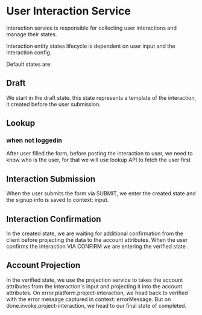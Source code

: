 

# User Interaction Service

Interaction service is responsible for collecting user interactions and manage their states.

Interaction entity states lifecycle is dependent on user input and the interaction config.

Default states are:

## Draft

We start in the <State>draft</State> state. this state represents a template of the interaction, it created before the user submission. 

## Lookup
### when not loggedin 
After user filled the form, before posting the interaction to user, we need to know who is the user, for that we will use <Service>lookup</Service> API to fetch the user first
 
## Interaction Submission

When the user submits the form via <Event >SUBMIT</Event>, we enter the <State>created</State> state and the signup info is saved to context: <Context stringify>input</Context>.
 
## Interaction Confirmation

In the <State>created</State> state, we are waiting for additional confirmation from the client before projecting the data to the account attributes.
When the user confirms the interaction VIA <Event>CONFIRM</Event> we are entering the <State>verified</State> state . 
 
## Account Projection

In the <State>verified</State> state, we use the <Service>projection</Service> service to takes the account attributes from the interaction's <Context stringify>input</Context> and projecting it into the account attributes. 
On <Event>error.platform.project-interaction</Event>, we head back to <State>verified</State> with the error message captured in context: <Context>errorMessage</Context>.
But on <Event>done.invoke.project-interaction</Event>, we head to our final state of <State>completed</State>. 
 
 <WholeContext />